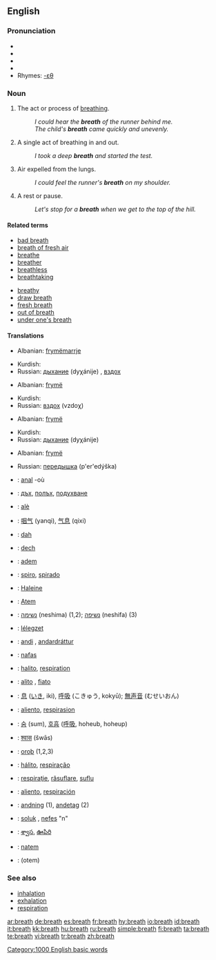 {{wikipedia|breathing (disambiguation)}}
==English==

{{rank|sorry|share|working|988|breath|camp|prove|engaged}}

===Pronunciation===
* {{AHD|brĕth}}
* {{IPA|/breθ/}}
* {{SAMPA|/breT/}}
*{{audio|en-us-breath.ogg|Audio (US)}}
* Rhymes: [[Rhymes:English:-ɛθ|-ɛθ]]

===Noun===
{{en-noun|s|-}}
{{wikipedia}}
# {{uncountable}} The act or process of [[breathe|breathing]].
#: ''I could hear the '''breath''' of the runner behind me.''
#: ''The child's '''breath''' came quickly and unevenly.''
# {{countable}} A single act of breathing in and out.
#: ''I took a deep '''breath''' and started the test.''
# {{uncountable}} Air expelled from the lungs.
#: ''I could feel the runner's '''breath''' on my shoulder.''
# {{countable}} A rest or pause.
#: ''Let's stop for a '''breath''' when we get to the top of the hill.''

====Related terms====
{{top2}}
*[[bad breath]]
*[[breath of fresh air]]
*[[breathe]]
*[[breather]]
*[[breathless]]
*[[breathtaking]]
{{mid2}}
*[[breathy]]
*[[draw breath]]
*[[fresh breath]]
*[[out of breath]]
*[[under one's breath]]
{{bottom2}}

====Translations====
{{trans-top|The act or process of breathing}}
*Albanian: [[frymëmarrje]]
{{trans-mid}}
*Kurdish: {{KUchar|[[هه‌ناسه‌]]}}
*Russian: [[дыхание]] (dyχánije) {{n}}, [[вздох]]
{{trans-bottom}}

{{trans-top|A single act of breathing in and out}}
*Albanian: [[frymë]]
{{trans-mid}}
*Kurdish: {{KUchar|[[هه‌ناسه‌]]}}
*Russian: [[вздох]] (vzdoχ) {{m}}
{{trans-bottom}}

{{trans-top|Air expelled from the lungs}}
*Albanian: [[frymë]]
{{trans-mid}}
*Kurdish: {{KUchar|[[هه‌ناسه‌]]}}
*Russian: [[дыхание]] (dyχánije) {{n}}
{{trans-bottom}}

{{trans-top|A rest or pause}}
*Albanian: [[frymë]]
{{trans-mid}}
*Russian: [[передышка]] (p'er'edýška) {{f}}
{{trans-bottom}}

{{checktrans}}

*{{ttbc|Breton}}: [[anal]] {{f}} -où
*{{ttbc|Bulgarian}}: [[дъх]], [[полъх]], [[подухване]]
*{{ttbc|Catalan}}: [[alè]] {{m}}
*{{ttbc|Chinese}}: [[咽气]] (yanqi), [[气息]] (qixi)
*{{ttbc|Croatian}}: [[dah]] {{m}}
*{{ttbc|Czech}}: [[dech]] {{m}}
*{{ttbc|Dutch}}: [[adem]] {{m}}
*{{ttbc|Esperanto}}: [[spiro]], [[spirado]]
*{{ttbc|French}}: [[Haleine]]
*{{ttbc|German}}: [[Atem]] {{m}}
*{{ttbc|Hebrew}}: [[נשימה]] (neshima) {{f}} (1,2); [[נשיפה]] (neshifa) {{f}} (3)
*{{ttbc|Hungarian}}: [[lélegzet]]
*{{ttbc|Icelandic}}: [[andi]] {{m}}, [[andardráttur]] {{m}}
*{{ttbc|Indonesian}}: [[nafas]]
*{{ttbc|Interlingua}}: [[halito]], [[respiration]]
*{{ttbc|Italian}}: [[alito]] {{m}}, [[fiato]] {{m}}

*{{ttbc|Japanese}}: [[息]] ([[いき]], iki), [[呼吸]] (こきゅう, kokyū); [[無声音]] (むせいおん)
*{{ttbc|Judeo-Spanish}}: [[aliento]], [[respirasion]]
*{{ttbc|Korean}}: [[숨]] (sum), [[호흡]] ([[呼吸]], hoheub, hoheup) 
*{{ttbc|Marathi}}: [[श्वास]] (šwās)
*{{ttbc|Old English}}: [[oroþ]] {{n}} (1,2,3)
*{{ttbc|Portuguese}}: [[hálito]], [[respiração]]
*{{ttbc|Romanian}}: [[respiraţie]], [[răsuflare]], [[suflu]] 
*{{ttbc|Spanish}}: [[aliento]], [[respiración]]
*{{ttbc|Swedish}}: [[andning]] (1), [[andetag]] (2)
*{{ttbc|Turkish}}: [[soluk]] , [[nefes]] "n" 
*{{ttbc|Telugu}}: [[శ్వాస]], [[ఊపిరి]]
*{{ttbc|Volapük}}: [[natem]]
*{{ttbc|Yiddish}}: (otem)

===See also===
*[[inhalation]]
*[[exhalation]]
*[[respiration]]

[[Category:1000 English basic words]]

[[ar:breath]]
[[de:breath]]
[[es:breath]]
[[fr:breath]]
[[hy:breath]]
[[io:breath]]
[[id:breath]]
[[it:breath]]
[[kk:breath]]
[[hu:breath]]
[[ru:breath]]
[[simple:breath]]
[[fi:breath]]
[[ta:breath]]
[[te:breath]]
[[vi:breath]]
[[tr:breath]]
[[zh:breath]]
